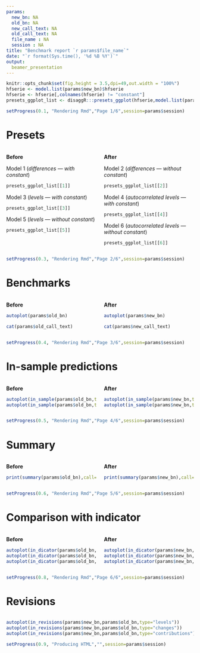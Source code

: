 ```yaml
---
params:
  new_bn: NA
  old_bn: NA
  new_call_text: NA
  old_call_text: NA
  file_name : NA
  session : NA
title: "Benchmark report `r params$file_name`"
date: "`r format(Sys.time(), '%d %B %Y')`"
output:
  beamer_presentation
---
```


```r
knitr::opts_chunk$set(fig.height = 3.5,dpi=49,out.width = "100%")
hfserie <- model.list(params$new_bn)$hfserie
hfserie <- hfserie[,colnames(hfserie) != "constant"]
presets_ggplot_list <- disaggR:::presets_ggplot(hfserie,model.list(params$new_bn)$lfserie)
```

```r
setProgress(0.1, "Rendering Rmd","Page 1/6",session=params$session)
```

# Presets

:::: {.columns}

::: {.column width="50%"}

**Before**

Model 1 (*differences --- with constant*)

```r
presets_ggplot_list[[1]]
```

Model 3 (*levels --- with constant*)

```r
presets_ggplot_list[[3]]
```

Model 5 (*levels --- without constant*)

```r
presets_ggplot_list[[5]]
```

:::

::: {.column width="50%"}

**After**

Model 2 (*differences --- without constant*)

```r
presets_ggplot_list[[2]]
```

Model 4 (*autocorrelated levels --- with constant*)

```r
presets_ggplot_list[[4]]
```

Model 6 (*autocorrelated levels --- without constant*)

```r
presets_ggplot_list[[6]]
```

:::

::::

```r
setProgress(0.3, "Rendering Rmd","Page 2/6",session=params$session)
```

# Benchmarks

:::: {.columns}

::: {.column width="50%"}

**Before**

```r
autoplot(params$old_bn)
```
```r
cat(params$old_call_text)
```

:::

::: {.column width="50%"}

**After**

```r
autoplot(params$new_bn)
```
```r
cat(params$new_call_text)
```

:::

::::

```r
setProgress(0.4, "Rendering Rmd","Page 3/6",session=params$session)
```

# In-sample predictions

:::: {.columns}

::: {.column width="50%"}

**Before**

```r
autoplot(in_sample(params$old_bn,type="levels"))
autoplot(in_sample(params$old_bn,type="changes"))
```

:::

::: {.column width="50%"}

**After**

```r
autoplot(in_sample(params$new_bn,type="levels"))
autoplot(in_sample(params$new_bn,type="changes"))
```

:::

::::

```r
setProgress(0.5, "Rendering Rmd","Page 4/6",session=params$session)
```

# Summary

:::: {.columns}

::: {.column width="50%"}

**Before**

```r
print(summary(params$old_bn),call=FALSE)
```

:::

::: {.column width="50%"}

**After**

```r
print(summary(params$new_bn),call=FALSE)
```

:::

::::

```r
setProgress(0.6, "Rendering Rmd","Page 5/6",session=params$session)
```

# Comparison with indicator

:::: {.columns}

::: {.column width="50%"}

**Before**

```r
autoplot(in_dicator(params$old_bn,type="levels-rebased"))
autoplot(in_dicator(params$old_bn,type="changes"))
autoplot(in_dicator(params$old_bn,type="contributions"))
```

:::

::: {.column width="50%"}

**After**

```r
autoplot(in_dicator(params$new_bn,type="levels-rebased"))
autoplot(in_dicator(params$new_bn,type="changes"))
autoplot(in_dicator(params$new_bn,type="contributions"))
```

:::

::::

```r
setProgress(0.8, "Rendering Rmd","Page 6/6",session=params$session)
```

# Revisions

:::: {.columns}

::: {.column width="100%"}

```r
autoplot(in_revisions(params$new_bn,params$old_bn,type="levels"))
autoplot(in_revisions(params$new_bn,params$old_bn,type="changes"))
autoplot(in_revisions(params$new_bn,params$old_bn,type="contributions"))
```

```r
setProgress(0.9, "Producing HTML","",session=params$session)
```

:::

::::